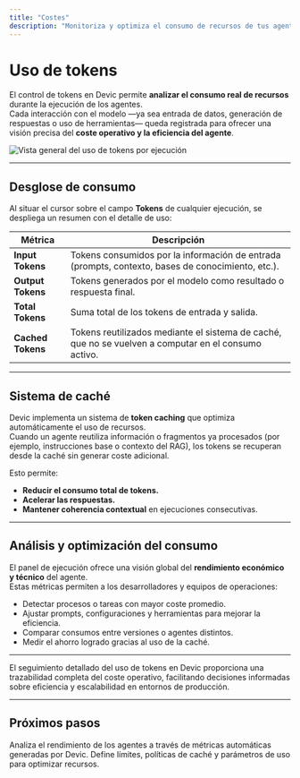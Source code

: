 ```yaml
---
title: "Costes"
description: "Monitoriza y optimiza el consumo de recursos de tus agentes mediante el sistema de seguimiento de tokens y caché de Devic."
---
```


# Uso de tokens

El control de tokens en Devic permite **analizar el consumo real de recursos** durante la ejecución de los agentes.\
Cada interacción con el modelo —ya sea entrada de datos, generación de respuestas o uso de herramientas— queda registrada para ofrecer una visión precisa del **coste operativo y la eficiencia del agente**.

![Vista general del uso de tokens por ejecución](/costs.png)

---

## Desglose de consumo

Al situar el cursor sobre el campo **Tokens** de cualquier ejecución, se despliega un resumen con el detalle de uso:


| Métrica           | Descripción                                                                                          |
| ----------------- | ---------------------------------------------------------------------------------------------------- |
| **Input Tokens**  | Tokens consumidos por la información de entrada (prompts, contexto, bases de conocimiento, etc.).    |
| **Output Tokens** | Tokens generados por el modelo como resultado o respuesta final.                                     |
| **Total Tokens**  | Suma total de los tokens de entrada y salida.                                                        |
| **Cached Tokens** | Tokens reutilizados mediante el sistema de caché, que no se vuelven a computar en el consumo activo. |

---

## Sistema de caché

Devic implementa un sistema de **token caching** que optimiza automáticamente el uso de recursos.\
Cuando un agente reutiliza información o fragmentos ya procesados (por ejemplo, instrucciones base o contexto del RAG), los tokens se recuperan desde la caché sin generar coste adicional.

Esto permite:

- **Reducir el consumo total de tokens.**
- **Acelerar las respuestas.**
- **Mantener coherencia contextual** en ejecuciones consecutivas.

---

## Análisis y optimización del consumo

El panel de ejecución ofrece una visión global del **rendimiento económico y técnico** del agente.\
Estas métricas permiten a los desarrolladores y equipos de operaciones:

- Detectar procesos o tareas con mayor coste promedio.
- Ajustar prompts, configuraciones y herramientas para mejorar la eficiencia.
- Comparar consumos entre versiones o agentes distintos.
- Medir el ahorro logrado gracias al uso de la caché.

---

<Note>
  El seguimiento detallado del uso de tokens en Devic proporciona una trazabilidad completa del coste operativo, facilitando decisiones informadas sobre eficiencia y escalabilidad en entornos de producción.
</Note>

---

## Próximos pasos

<CardGroup cols={2}>
  <Card title="Evaluaciones automáticas" icon="check-circle" href="./evaluaciones">
    Analiza el rendimiento de los agentes a través de métricas automáticas generadas por Devic.
  </Card>
  <Card title="Configuración avanzada" icon="settings" href="../other-options">
    Define límites, políticas de caché y parámetros de uso para optimizar recursos.
  </Card>
</CardGroup>